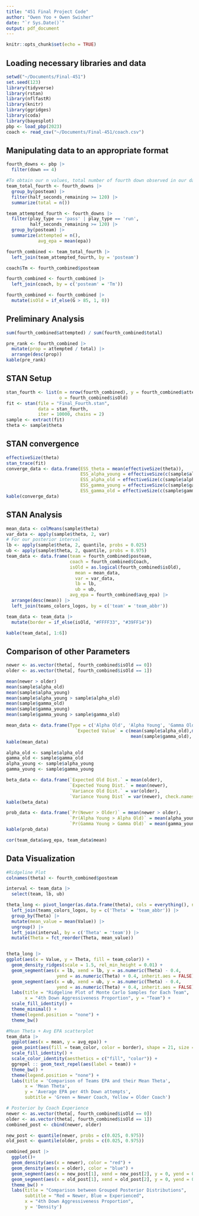 ```yaml
---
title: "451 Final Project Code"
author: "Owen Yoo + Owen Swisher"
date: "`r Sys.Date()`"
output: pdf_document
---
```


```r
knitr::opts_chunk$set(echo = TRUE)
```

## Loading necessary libraries and data

```r
setwd("~/Documents/Final-451")
set.seed(123)
library(tidyverse)
library(rstan)
library(nflfastR)
library(knitr)
library(ggridges)
library(coda)
library(bayesplot)
pbp <- load_pbp(2023)
coach <- read_csv("~/Documents/Final-451/coach.csv")
```

## Manipulating data to an appropriate format

```r
fourth_downs <- pbp |>
  filter(down == 4)

#To obtain our n values, total number of fourth down observed in our data
team_total_fourth <- fourth_downs |>
  group_by(posteam) |>
  filter(half_seconds_remaining >= 120) |>
  summarize(total = n())

team_attempted_fourth <- fourth_downs |>
  filter(play_type == 'pass' | play_type == 'run',
         half_seconds_remaining >= 120) |>
  group_by(posteam) |>
  summarize(attempted = n(),
            avg_epa = mean(epa))

fourth_combined <- team_total_fourth |>
  left_join(team_attempted_fourth, by = 'posteam')

coach$Tm <- fourth_combined$posteam

fourth_combined <- fourth_combined |>
  left_join(coach, by = c('posteam' = 'Tm')) 

fourth_combined <- fourth_combined |>
  mutate(isOld = if_else(G > 85, 1, 0))
```

## Preliminary Analysis

```r
sum(fourth_combined$attempted) / sum(fourth_combined$total)

pre_rank <- fourth_combined |>
  mutate(prop = attempted / total) |>
  arrange(desc(prop))
kable(pre_rank)
```

## STAN Setup

```r
stan_fourth <- list(m = nrow(fourth_combined), y = fourth_combined$attempted, n = fourth_combined$total,
                    o = fourth_combined$isOld)
fit <- stan(file = "Final_Fourth.stan", 
            data = stan_fourth,
            iter = 10000, chains = 2)
sample <- extract(fit)
theta <- sample$theta
```

## STAN convergence

```r
effectiveSize(theta)
stan_trace(fit)
converge_data <- data.frame(ESS_theta = mean(effectiveSize(theta)),
                            ESS_alpha_young = effectiveSize(c(sample$alpha_young)),
                            ESS_alpha_old = effectiveSize(c(sample$alpha_old)),
                            ESS_gamma_young = effectiveSize(c(sample$gamma_young)),
                            ESS_gamma_old = effectiveSize(c(sample$gamma_old)))
kable(converge_data)
```

## STAN Analysis

```r
mean_data <- colMeans(sample$theta)
var_data <- apply(sample$theta, 2, var)
# For our posterior interval
lb <- apply(sample$theta, 2, quantile, probs = 0.025)
ub <- apply(sample$theta, 2, quantile, probs = 0.975)
team_data <- data.frame(team = fourth_combined$posteam, 
                        coach = fourth_combined$Coach,
                        isOld = as.logical(fourth_combined$isOld),
                          mean = mean_data, 
                          var = var_data,
                          lb = lb,
                          ub = ub,
                        avg_epa = fourth_combined$avg_epa) |>
  arrange(desc(mean)) |>
  left_join(teams_colors_logos, by = c('team' = 'team_abbr'))

team_data <- team_data |>
  mutate(border = if_else(isOld, "#FFFF33", "#39FF14"))

kable(team_data[, 1:6])
```

## Comparison of other Parameters

```r
newer <- as.vector(theta[, fourth_combined$isOld == 0]) 
older <- as.vector(theta[, fourth_combined$isOld == 1])

mean(newer > older)
mean(sample$alpha_old)
mean(sample$alpha_young)
mean(sample$alpha_young > sample$alpha_old)
mean(sample$gamma_old)
mean(sample$gamma_young)
mean(sample$gamma_young > sample$gamma_old)

mean_data <- data.frame(Type = c('Alpha Old', 'Alpha Young', 'Gamma Old', 'Gamma Young'),
                          `Expected Value` = c(mean(sample$alpha_old),mean(sample$alpha_young), 
                                               mean(sample$gamma_old), mean(sample$gamma_young)))
kable(mean_data)

alpha_old <- sample$alpha_old
gamma_old <- sample$gamma_old
alpha_young <- sample$alpha_young
gamma_young <- sample$gamma_young

beta_data <- data.frame(`Expected Old Dist.` = mean(older),
                        `Expected Young Dist.` = mean(newer),
                        `Variance Old Dist.` = var(older),
                        `Variance Young Dist` = var(newer), check.names = FALSE)
kable(beta_data)

prob_data <- data.frame(`Pr(Newer > Older)` = mean(newer > older),
                        `Pr(Alpha Young > Alpha Old)` = mean(alpha_young > alpha_old),
                        `Pr(Gamma Young > Gamma Old)` = mean(gamma_young > gamma_old), check.names = FALSE)
kable(prob_data)

cor(team_data$avg_epa, team_data$mean)
```

## Data Visualization

```r
#Ridgeline Plot
colnames(theta) <- fourth_combined$posteam

interval <- team_data |>
  select(team, lb, ub)

theta_long <- pivot_longer(as.data.frame(theta), cols = everything(), names_to = "Theta", values_to = "Value") |>
  left_join(teams_colors_logos, by = c('Theta' = 'team_abbr')) |>
  group_by(Theta) |>
  mutate(mean_value = mean(Value)) |>
  ungroup() |>
  left_join(interval, by = c('Theta' = 'team')) |>
  mutate(Theta = fct_reorder(Theta, mean_value))


theta_long |>
ggplot(aes(x = Value, y = Theta, fill = team_color)) +
  geom_density_ridges(scale = 1.5, rel_min_height = 0.01) +
  geom_segment(aes(x = lb, xend = lb, y = as.numeric(Theta) - 0.4, 
                   yend = as.numeric(Theta) + 0.4, inherit.aes = FALSE), linewidth = 0.4) +
  geom_segment(aes(x = ub, xend = ub, y = as.numeric(Theta) - 0.4, 
                   yend = as.numeric(Theta) + 0.4, inherit.aes = FALSE), linewidth = 0.4) +
  labs(title = "Ridgeline Plot of Monte Carlo Samples for Each Team",
       x = "4th Down Aggressiveness Proportion", y = "Team") +
  scale_fill_identity() +
  theme_minimal() +
  theme(legend.position = "none") + 
  theme_bw()

#Mean Theta + Avg EPA scatterplot
team_data |>
  ggplot(aes(x = mean, y = avg_epa)) +
  geom_point(aes(fill = team_color, color = border), shape = 21, size = 4, stroke = 1.5) +
  scale_fill_identity() +
  scale_color_identity(aesthetics = c("fill", "color")) +
  ggrepel :: geom_text_repel(aes(label = team)) +
  theme_bw() +
  theme(legend.position = "none") +
  labs(title = 'Comparison of Teams EPA and their Mean Theta', 
       x = 'Mean Theta',
       y = 'Average EPA per 4th Down attempts',
       subtitle = 'Green = Newer Coach, Yellow = Older Coach')

# Posterior by Coach Experience
newer <- as.vector(theta[, fourth_combined$isOld == 0]) 
older <- as.vector(theta[, fourth_combined$isOld == 1])
combined_post <- cbind(newer, older)

new_post <- quantile(newer, probs = c(0.025, 0.975))
old_post <- quantile(older, probs = c(0.025, 0.975))

combined_post |>
  ggplot()+
  geom_density(aes(x = newer), color = "red") +
  geom_density(aes(x = older), color = "blue") + 
  geom_segment(aes(x = new_post[1], xend = new_post[2], y = 0, yend = 0), color = "red", linetype = "dashed") +
  geom_segment(aes(x = old_post[1], xend = old_post[2], y = 0, yend = 0), color = "blue", linetype = "dashed") +
  theme_bw() + 
  labs(title = "Comparison between Grouped Posterior Distributions",
       subtitle = "Red = Newer, Blue = Experienced",
       x = "4th Down Aggressiveness Proportion",
       y = 'Density')

```
